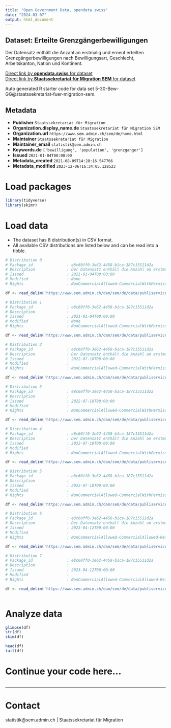 ```yaml
---
title: "Open Government Data, opendata.swiss"
date: "2024-03-07"
output: html_document
---
```


## Dataset: Erteilte Grenzgängerbewilligungen

Der Datensatz enthält die Anzahl an erstmalig und erneut erteilten Grenzgängerbewilligungen nach Bewilligungsart, Geschlecht, Arbeitskanton, Nation und Kontinent. 

[Direct link by **opendata.swiss** for dataset](https://opendata.swiss/de/dataset/erteilte-grenzgangerbewilligungen)<br>
[Direct link by **Staatssekretariat für Migration SEM** for dataset](https://www.sem.admin.ch/sem/de/home/publiservice/statistik/auslaenderstatistik.html)

Auto generated R starter code for data set 5-30-Bew-GG@staatssekretariat-fuer-migration-sem.

## Metadata

- **Publisher** `Staatssekretariat für Migration`
- **Organization.display_name.de** `Staatssekretariat für Migration SEM`
- **Organization.url** `https://www.sem.admin.ch/sem/de/home.html`
- **Maintainer** `Staatssekretariat für Migration`
- **Maintainer_email** `statistik@sem.admin.ch`
- **Keywords.de** `['bewilligung', 'population', 'grenzganger']`
- **Issued** `2021-01-04T00:00:00`
- **Metadata_created** `2021-08-09T14:28:16.547766`
- **Metadata_modified** `2023-12-06T16:34:05.128523`


# Load packages

```r

library(tidyverse)
library(skimr)

```

# Load data

-   The dataset has 8 distribution(s) in CSV format.
-   All available CSV distributions are listed below and can be read into a tibble.

```r

# Distribution 0
# Package_id               : e8c60ff0-3e62-4458-b1ca-187c15511d2a
# Description              : Der Datensatz enthält die Anzahl an erstmalig und erneut erteilten Grenzgängerbewilligungen nach Bewilligungsart, Geschlecht, Arbeitskanton, Nation und Kontinent im Jahr 2019.
# Issued                   : 2021-01-04T00:00:00
# Modified                 : None
# Rights                   : NonCommercialAllowed-CommercialWithPermission-ReferenceRequired

df <- read_delim('https://www.sem.admin.ch/dam/sem/de/data/publiservice/statistik/auslaenderstatistik/2019/csv/5-30-Bew-GG-d-J-2019.csv.download.csv/5-30-Bew-GG-d-J-2019.csv')

# Distribution 1
# Package_id               : e8c60ff0-3e62-4458-b1ca-187c15511d2a
# Description              : 
# Issued                   : 2021-01-04T00:00:00
# Modified                 : None
# Rights                   : NonCommercialAllowed-CommercialWithPermission-ReferenceRequired

df <- read_delim('https://www.sem.admin.ch/dam/sem/de/data/publiservice/statistik/auslaenderstatistik/2019/csv/5-30-Mouve-Front-f-A-2019.csv.download.csv/5-30-Mouve-Front-f-A-2019.csv')

# Distribution 2
# Package_id               : e8c60ff0-3e62-4458-b1ca-187c15511d2a
# Description              : Der Datensatz enthält die Anzahl an erstmalig und erneut erteilten Grenzgängerbewilligungen nach Bewilligungsart, Geschlecht, Arbeitskanton, Nation und Kontinent im Jahr 2020. 
# Issued                   : 2022-07-18T00:00:00
# Modified                 : 
# Rights                   : NonCommercialAllowed-CommercialWithPermission-ReferenceRequired

df <- read_delim('https://www.sem.admin.ch/dam/sem/de/data/publiservice/statistik/auslaenderstatistik/2020/csv/5-30-Bew-GG-d-J-2020.csv.download.csv/5-30-Bew-GG-d-J-2020.csv')

# Distribution 3
# Package_id               : e8c60ff0-3e62-4458-b1ca-187c15511d2a
# Description              : 
# Issued                   : 2022-07-18T00:00:00
# Modified                 : 
# Rights                   : NonCommercialAllowed-CommercialWithPermission-ReferenceRequired

df <- read_delim('https://www.sem.admin.ch/dam/sem/de/data/publiservice/statistik/auslaenderstatistik/2020/csv/5-30-Mouve-Front-f-A-2020.csv.download.csv/5-30-Mouve-Front-f-A-2020.csv')

# Distribution 4
# Package_id               : e8c60ff0-3e62-4458-b1ca-187c15511d2a
# Description              : Der Datensatz enthält die Anzahl an erstmalig und erneut erteilten Grenzgängerbewilligungen nach Bewilligungsart, Geschlecht, Arbeitskanton, Nation und Kontinent im Jahr 2021.  Anmerkung: Vereinigtes Königreich wird neu den Drittstaaten angegliedert. 
# Issued                   : 2022-07-18T00:00:00
# Modified                 : 
# Rights                   : NonCommercialAllowed-CommercialWithPermission-ReferenceRequired

df <- read_delim('https://www.sem.admin.ch/dam/sem/de/data/publiservice/statistik/auslaenderstatistik/2021/csv/5-30-Bew-GG-d-J-2021.csv.download.csv/5-30-Bew-GG-d-J-2021.csv')

# Distribution 5
# Package_id               : e8c60ff0-3e62-4458-b1ca-187c15511d2a
# Description              : 
# Issued                   : 2022-07-18T00:00:00
# Modified                 : 
# Rights                   : NonCommercialAllowed-CommercialWithPermission-ReferenceRequired

df <- read_delim('https://www.sem.admin.ch/dam/sem/de/data/publiservice/statistik/auslaenderstatistik/2021/csv/5-30-Mouve-Front-f-A-2021.csv.download.csv/5-30-Mouve-Front-f-A-2021.csv')

# Distribution 6
# Package_id               : e8c60ff0-3e62-4458-b1ca-187c15511d2a
# Description              : Der Datensatz enthält die Anzahl an erstmalig und erneut erteilten Grenzgängerbewilligungen nach Bewilligungsart, Geschlecht, Arbeitskanton, Nation und Kontinent im Jahr 2022. 
# Issued                   : 2023-04-12T00:00:00
# Modified                 : 
# Rights                   : NonCommercialAllowed-CommercialAllowed-ReferenceNotRequired

df <- read_delim('https://www.sem.admin.ch/dam/sem/de/data/publiservice/statistik/auslaenderstatistik/2022/csv/5-30-Bew-GG-d-J-2022.csv.download.csv/5-30-Bew-GG-d-J-2022.csv')

# Distribution 7
# Package_id               : e8c60ff0-3e62-4458-b1ca-187c15511d2a
# Description              : 
# Issued                   : 2023-04-12T00:00:00
# Modified                 : 
# Rights                   : NonCommercialAllowed-CommercialAllowed-ReferenceNotRequired

df <- read_delim('https://www.sem.admin.ch/dam/sem/de/data/publiservice/statistik/auslaenderstatistik/2022/csv/5-30-Mouve-Front-f-A-2022.csv.download.csv/5-30-Mouve-Front-f-A-2022.csv')



```

# Analyze data

```r

glimpse(df)
str(df)
skim(df)

head(df)
tail(df)

```

# Continue your code here...

```r

```

------------------------------------------------------------------------

# Contact

statistik@sem.admin.ch | Staatssekretariat für Migration
